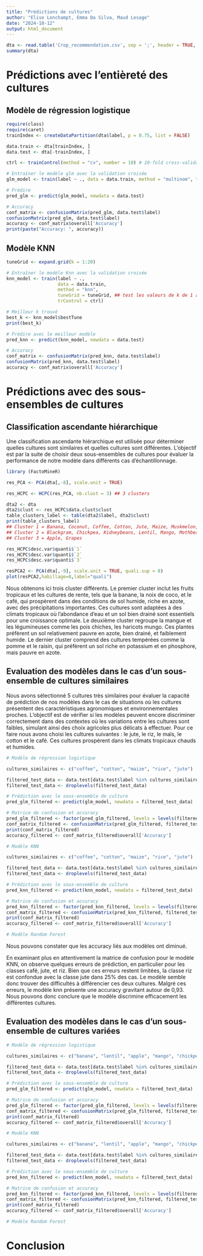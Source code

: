 ```yaml
---
title: "Prédictions de cultures"
author: "Elise Lonchampt, Emma Da Silva, Maud Lesage"
date: "2024-10-12"
output: html_document
---
```


```r
dta <- read.table('Crop_recommendation.csv', sep = ';', header = TRUE, stringsAsFactors = TRUE)
summary(dta)
```
# Prédictions avec l'entièreté des cultures

## Modèle de régression logistique 

```r
require(class)
require(caret)
trainIndex <- createDataPartition(dta$label, p = 0.75, list = FALSE)

data.train <- dta[trainIndex, ]
data.test <- dta[-trainIndex, ]

ctrl <- trainControl(method = "cv", number = 10) # 10-fold cross-validation

# Entraîner le modèle glm avec la validation croisée
glm_model <- train(label ~ ., data = data.train, method = "multinom", trControl = ctrl)

# Prédire
pred_glm <- predict(glm_model, newdata = data.test)

# Accuracy
conf_matrix <- confusionMatrix(pred_glm, data.test$label)
confusionMatrix(pred_glm, data.test$label)
accuracy <- conf_matrix$overall['Accuracy']
print(paste("Accuracy: ", accuracy))
```
## Modèle KNN

```r
tuneGrid <- expand.grid(k = 1:20)

# Entraîner le modèle Knn avec la validation croisée
knn_model <- train(label ~ .,
                   data = data.train, 
                   method = "knn", 
                   tuneGrid = tuneGrid, ## test les valeurs de k de 1 à 20
                   trControl = ctrl)

# Meilleur k trouvé
best_k <- knn_model$bestTune
print(best_k)

# Prédire avec le meilleur modèle
pred_knn <- predict(knn_model, newdata = data.test)

# Accuracy
conf_matrix <- confusionMatrix(pred_knn, data.test$label)
confusionMatrix(pred_knn, data.test$label)
accuracy <- conf_matrix$overall['Accuracy']
```

# Prédictions avec des sous-ensembles de cultures

## Classification ascendante hiérarchique

Une classification ascendante hiérarchique est utilisée pour déterminer quelles cultures sont similaires et quelles cultures sont différentes. L'objectif est par la suite de choisir deux sous-ensembles de cultures pour évaluer la performance de notre modèle dans différents cas d'échantillonnage.

```r
library (FactoMineR)

res_PCA <- PCA(dta[,-8], scale.unit = TRUE)

res_HCPC <- HCPC(res_PCA, nb.clust = 3) ## 3 clusters

dta2 <- dta
dta2$clust <- res_HCPC$data.clust$clust
table_clusters_label <- table(dta2$label, dta2$clust)
print(table_clusters_label)
## Cluster 1 = Banana, Coconut, Coffee, Cotton, Jute, Maize, Muskmelon, Orange, Papaya, Pomegrade, Rice, Watermelon
## Cluster 2 = Blackgram, Chickpea, Kidneybeans, Lentil, Mango, Mothbeans, Mungbean, Pigeonpeas
## Cluster 3 = Apple, Grapes

res_HCPC$desc.var$quanti$`1`
res_HCPC$desc.var$quanti$`2`
res_HCPC$desc.var$quanti$`3` 

resPCA2 <- PCA(dta[,-9], scale.unit = TRUE, quali.sup = 8)
plot(resPCA2,habillage=8,label="quali")
```
Nous obtenons ici trois cluster différents. Le premier cluster inclut les fruits tropicaux et les cultures de rente, tels que la banane, la noix de coco, et le café, qui prospèrent dans des conditions de sol humide, riche en azote, avec des précipitations importantes. Ces cultures sont adaptées à des climats tropicaux où l'abondance d'eau et un sol bien drainé sont essentiels pour une croissance optimale. Le deuxième cluster regroupe la mangue et les légumineuses comme les pois chiches, les haricots mungo. Ces plantes préfèrent un sol relativement pauvre en azote, bien drainé, et faiblement humide. Le dernier cluster comprend des cultures tempérées comme la pomme et le raisin, qui préfèrent un sol riche en potassium et en phosphore, mais pauvre en azote.

## Evaluation des modèles dans le cas d'un sous-ensemble de cultures similaires

Nous avons sélectionné 5 cultures très similaires pour évaluer la capacité de prédiction de nos modèles dans le cas de situations où les cultures présentent des caractéristiques agronomiques et environnementales proches. L'objectif est de vérifier si les modèles peuvent encore discriminer correctement dans des contextes où les variations entre les cultures sont faibles, simulant ainsi des choix agricoles plus délicats à effectuer. Pour ce faire nous avons choisi les cultures suivantes : le jute, le riz, le maïs, le cotton et le café. Ces cultures prospèrent dans les climats tropicaux chauds et humides.

```r
# Modèle de régression logistique

cultures_similaires <- c("coffee", "cotton", "maize", "rice", "jute")

filtered_test_data <- data.test[data.test$label %in% cultures_similaires, ]
filtered_test_data <- droplevels(filtered_test_data)

# Prédiction avec le sous-ensemble de culture
pred_glm_filtered <- predict(glm_model, newdata = filtered_test_data)

# Matrice de confusion et accuracy
pred_glm_filtered <- factor(pred_glm_filtered, levels = levels(filtered_test_data$label))
conf_matrix_filtered <- confusionMatrix(pred_glm_filtered, filtered_test_data$label)
print(conf_matrix_filtered)
accuracy_filtered <- conf_matrix_filtered$overall['Accuracy']

# Modèle KNN

cultures_similaires <- c("coffee", "cotton", "maize", "rice", "jute")

filtered_test_data <- data.test[data.test$label %in% cultures_similaires, ]
filtered_test_data <- droplevels(filtered_test_data)

# Prédiction avec le sous-ensemble de culture
pred_knn_filtered <- predict(knn_model, newdata = filtered_test_data)

# Matrice de confusion et accuracy
pred_knn_filtered <- factor(pred_knn_filtered, levels = levels(filtered_test_data$label))
conf_matrix_filtered <- confusionMatrix(pred_knn_filtered, filtered_test_data$label)
print(conf_matrix_filtered)
accuracy_filtered <- conf_matrix_filtered$overall['Accuracy']

# Modèle Random Forest
```

Nous pouvons constater que les accuracy liés aux modèles ont diminué. 

En examinant plus en attentivement la matrice de confusion pour le modèle KNN, on observe quelques erreurs de prédiction, en particulier pour les classes café, jute, et riz. Bien que ces erreurs restent limitées, la classe riz est confondue avec la classe jute dans 25% des cas. Le modèle semble donc trouver des difficultés à différencier ces deux cultures. Malgré ces erreurs, le modèle knn présente une accuracy gravitant autour de 0,93. Nous pouvons donc conclure que le modèle discrimine efficacement les différentes cultures.

## Evaluation des modèles dans le cas d'un sous-ensemble de cultures variées

```r
# Modèle de régression logistique

cultures_similaires <- c("banana", "lentil", "apple", "mango", "chickpea")

filtered_test_data <- data.test[data.test$label %in% cultures_similaires, ]
filtered_test_data <- droplevels(filtered_test_data)

# Prédiction avec le sous-ensemble de culture
pred_glm_filtered <- predict(glm_model, newdata = filtered_test_data)

# Matrice de confusion et accuracy
pred_glm_filtered <- factor(pred_glm_filtered, levels = levels(filtered_test_data$label))
conf_matrix_filtered <- confusionMatrix(pred_glm_filtered, filtered_test_data$label)
print(conf_matrix_filtered)
accuracy_filtered <- conf_matrix_filtered$overall['Accuracy']

# Modèle KNN

cultures_similaires <- c("banana", "lentil", "apple", "mango", "chickpea")

filtered_test_data <- data.test[data.test$label %in% cultures_similaires, ]
filtered_test_data <- droplevels(filtered_test_data)

# Prédiction avec le sous-ensemble de culture
pred_knn_filtered <- predict(knn_model, newdata = filtered_test_data)

# Matrice de confusion et accuracy
pred_knn_filtered <- factor(pred_knn_filtered, levels = levels(filtered_test_data$label))
conf_matrix_filtered <- confusionMatrix(pred_knn_filtered, filtered_test_data$label)
print(conf_matrix_filtered)
accuracy_filtered <- conf_matrix_filtered$overall['Accuracy']

# Modèle Random Forest
```

# Conclusion